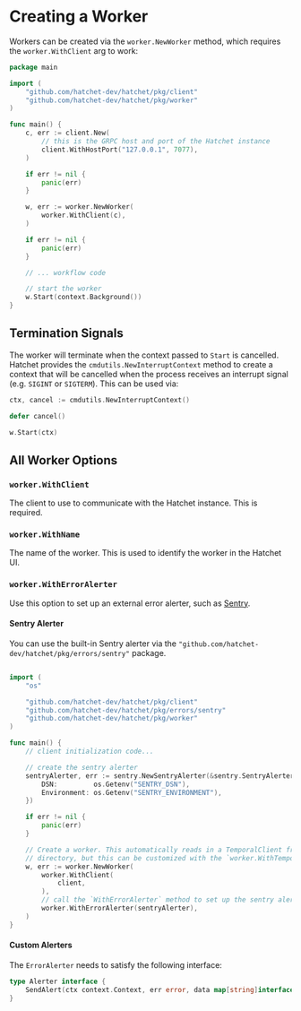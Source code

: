 # Creating a Worker

Workers can be created via the `worker.NewWorker` method, which requires the `worker.WithClient` arg to work:

```go
package main

import (
    "github.com/hatchet-dev/hatchet/pkg/client"
	"github.com/hatchet-dev/hatchet/pkg/worker"
)

func main() {
    c, err := client.New(
        // this is the GRPC host and port of the Hatchet instance
		client.WithHostPort("127.0.0.1", 7077),
	)

	if err != nil {
		panic(err)
	}

    w, err := worker.NewWorker(
        worker.WithClient(c),
    )

    if err != nil {
        panic(err)
    }

    // ... workflow code

    // start the worker
    w.Start(context.Background())
}
```

## Termination Signals

The worker will terminate when the context passed to `Start` is cancelled. Hatchet provides the `cmdutils.NewInterruptContext` method to create a context that will be cancelled when the process receives an interrupt signal (e.g. `SIGINT` or `SIGTERM`). This can be used via:

```go
ctx, cancel := cmdutils.NewInterruptContext()

defer cancel()

w.Start(ctx)
```

## All Worker Options

### `worker.WithClient`

The client to use to communicate with the Hatchet instance. This is required.

### `worker.WithName`

The name of the worker. This is used to identify the worker in the Hatchet UI.

### `worker.WithErrorAlerter`

Use this option to set up an external error alerter, such as [Sentry](https://sentry.io/). 

#### Sentry Alerter

You can use the built-in Sentry alerter via the `"github.com/hatchet-dev/hatchet/pkg/errors/sentry"` package. 

```go

import (
	"os"

	"github.com/hatchet-dev/hatchet/pkg/client"
	"github.com/hatchet-dev/hatchet/pkg/errors/sentry"
	"github.com/hatchet-dev/hatchet/pkg/worker"
)

func main() {
    // client initialization code...

    // create the sentry alerter
    sentryAlerter, err := sentry.NewSentryAlerter(&sentry.SentryAlerterOpts{
		DSN:         os.Getenv("SENTRY_DSN"),
		Environment: os.Getenv("SENTRY_ENVIRONMENT"),
	})

	if err != nil {
		panic(err)
	}

	// Create a worker. This automatically reads in a TemporalClient from .env and workflow files from the .hatchet
	// directory, but this can be customized with the `worker.WithTemporalClient` and `worker.WithWorkflowFiles` options.
	w, err := worker.NewWorker(
		worker.WithClient(
			client,
		),
        // call the `WithErrorAlerter` method to set up the sentry alerter
		worker.WithErrorAlerter(sentryAlerter),
	)
}
```

#### Custom Alerters 

The `ErrorAlerter` needs to satisfy the following interface:

```go
type Alerter interface {
	SendAlert(ctx context.Context, err error, data map[string]interface{})
}
```